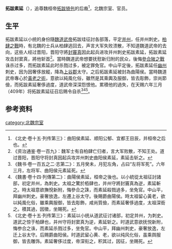 '''拓跋素延'''（{{bd|4世紀||409年|catIdx=t}}），追尊魏桓帝[[拓跋猗㐌|拓跋猗㐌]]的后裔<ref>《北史·卷十五·列传第三》：曲阳侯素延、顺阳公郁、宜都王目辰，并桓帝之后也。</ref>，北魏宗室、官员。

==生平==
拓跋素延以小统的身份隨[[魏道武帝|魏道武帝]]拓跋珪征討各部落，平定[[并州|并州]]，任并州刺史。[[柏肆之戰|柏肆之戰]]時，有北魏的士兵从柏肆逃回去，声言大军失败溃散，不知道魏道武帝的去向，这些人经过晋阳，晋阳守將[[封竇真|封竇真]]因此起兵进攻并州刺史拓跋素延，拓跋素延攻击封窦真，將他斩首<ref>《资治通鉴·卷一百九》：魏军士有自柏肆亡归者，言大军败散，不知王处。道过晋阳，晋阳守将封真因起兵攻并州刺史曲阳侯素延，素延击斩之。</ref>。當時魏道武帝想要抚慰新归附的民众，後悔[[參合陂之戰|參合陂之戰]]诛杀过多，而拓跋素延此时杀戮过多，被定罪免官。中山平定後，拓跋素延任[[幽州|幽州]]刺史，因为因奢侈放縱，降為[[上谷郡|上谷郡]]太守。之后拓跋素延被封為曲陽侯。當時魏道武帝專心於[[黃老之術|黃老之術]]，意欲以純風化俗，雖然是其乘輿及服御，皆去彫飾，崇尚節儉，而拓跋素延奢侈過度，道武帝深深怨恨他。累積他的過失，在天赐六年三月（409年）将拓跋素延征召后赐令自杀<ref>《魏书·卷一百五之二·志第二》：五月癸未，月犯左角，占曰“左将军死”。六年三月，左将军、曲阳侯元素延死。</ref><ref>《魏書·卷十四·列傳第二》：曲陽侯素延，桓帝之後也。以小統從太祖征討諸部，初定并州，為刺史。太祖之驚於栢肆也，并州守將封竇真為逆，素延斬之。時太祖意欲撫悅新附，悔參合之誅，而素延殺戮過多，坐免官。中山平，拜幽州刺史。豪奢放逸，左遷上谷太守。後賜爵曲陽侯。時太祖留心黃老，欲以純風化俗，雖乘輿服御，皆去彫飾，咸尚質儉，而素延奢侈過度，太祖深銜之。積其過，因徵，坐賜死。</ref><ref>《北史·卷十五·列传第三》：素延以小统从道武征讨诸部，初定并州，为刺史。道武之惊于柏肆也，并州守将封窦真为逆，素延斩之。时道武意欲抚悦新附，悔参合之诛，而素延杀戮过多，坐免官。中山平，拜幽州刺史，豪奢放逸，左迁上谷太守。后赐爵曲阳侯。时道武留心黄、老，欲以纯风化俗，虽乘舆服御，皆去雕饰。素延奢侈过度，帝深衔之，积其过，因征，坐赐死。</ref>。

==参考资料==
{{reflist}}

[[category:北魏宗室|category:北魏宗室]]